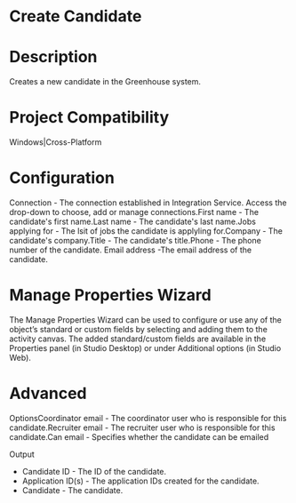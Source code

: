 ﻿# Create Candidate

# Description

Creates a new candidate in the Greenhouse system.

# Project Compatibility

Windows|Cross-Platform

# Configuration

Connection - The connection established in Integration Service.
                        Access the drop-down to choose, add or manage connections.First name - The candidate's first name.Last name - The candidate's last name.Jobs applying for - The lsit of jobs the candidate is applyling
                        for.Company - The candidate's company.Title - The candidate's title.Phone - The phone number of the candidate.          Email address  -The email address of the candidate.

# Manage Properties Wizard

The Manage Properties Wizard can be used to configure or use any of the object’s
                standard or custom fields by selecting and adding them to the activity canvas. The
                added standard/custom fields are available in the Properties panel (in Studio
                Desktop) or under Additional options (in Studio Web).

# Advanced

OptionsCoordinator email - The coordinator user who is responsible for this
                        candidate.Recruiter email - The recruiter user who is responsible for this
                        candidate.Can email - Specifies whether the candidate can be emailed

Output

* Candidate ID - The ID of the candidate.
* Application ID(s) - The application IDs created for the candidate.
* Candidate - The candidate.
